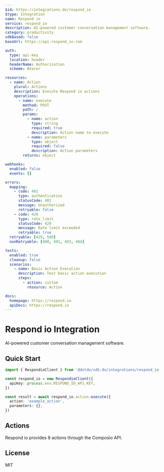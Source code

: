 ```yaml
---
$id: https://integrations.do/respond_io
$type: Integration
name: Respond io
service: respond_io
description: AI-powered customer conversation management software.
category: productivity
sdkBased: false
baseUrl: https://api.respond_io.com

auth:
  type: api-key
  location: header
  headerName: Authorization
  scheme: Bearer

resources:
  - name: Action
    plural: Actions
    description: Execute Respond io actions
    operations:
      - name: execute
        method: POST
        path: /
        params:
          - name: action
            type: string
            required: true
            description: Action name to execute
          - name: parameters
            type: object
            required: false
            description: Action parameters
        returns: object

webhooks:
  enabled: false
  events: []

errors:
  mapping:
    - code: 401
      type: authentication
      statusCode: 401
      message: Unauthorized
      retryable: false
    - code: 429
      type: rate_limit
      statusCode: 429
      message: Rate limit exceeded
      retryable: true
  retryable: [429, 500]
  nonRetryable: [400, 401, 403, 404]

tests:
  enabled: true
  cleanup: false
  scenarios:
    - name: Basic Action Execution
      description: Test basic action execution
      steps:
        - action: custom
          resource: Action

docs:
  homepage: https://respond.io
  apiDocs: https://respond.io
---
```


# Respond io Integration

AI-powered customer conversation management software.

## Quick Start

```typescript
import { RespondioClient } from '@dotdo/sdk.do/integrations/respond_io'

const respond_io = new RespondioClient({
  apiKey: process.env.RESPOND_IO_API_KEY,
})

const result = await respond_io.action.execute({
  action: 'example_action',
  parameters: {},
})
```

## Actions

Respond io provides 8 actions through the Composio API.

## License

MIT
